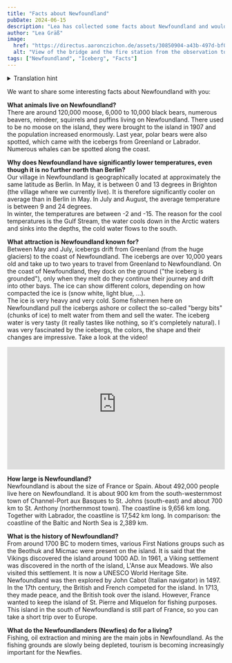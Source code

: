 ```yaml
---
title: "Facts about Newfoundland"
pubDate: 2024-06-15
description: "Lea has collected some facts about Newfoundland and would like to share them with you."
author: "Lea Gräß"
image:
  href: "https://directus.aaronczichon.de/assets/30850904-a43b-497d-bf07-37fe704559ab.jpeg?quality=70&width=1600"
  alt: "View of the bridge and the fire station from the observation tower on the Cobbler Trail in Brighton."
tags: ["Newfoundland", "Iceberg", "Facts"]
---
```


<details>
  <summary>Translation hint</summary>
  We implemented the English version of this blog for you in June. We will publish
  all new blog entries also in English. Every entry before Jun 24th 2024 is automatically
  translated through DeepL. So please apologize if the translation is not perfect.
  If you want to read the original German entry, please switch to the German version
  of our blog.
</details>

We want to share some interesting facts about Newfoundland with you:

**What animals live on Newfoundland?**  
There are around 120,000 moose, 6,000 to 10,000 black bears, numerous beavers, reindeer, squirrels and puffins living on Newfoundland. There used to be no moose on the island, they were brought to the island in 1907 and the population increased enormously. Last year, polar bears were also spotted, which came with the icebergs from Greenland or Labrador. Numerous whales can be spotted along the coast.

**Why does Newfoundland have significantly lower temperatures, even though it is no further north than Berlin?**  
Our village in Newfoundland is geographically located at approximately the same latitude as Berlin. In May, it is between 0 and 13 degrees in Brighton (the village where we currently live). It is therefore significantly cooler on average than in Berlin in May. In July and August, the average temperature is between 9 and 24 degrees.  
In winter, the temperatures are between -2 and -15. The reason for the cool temperatures is the Gulf Stream, the water cools down in the Arctic waters and sinks into the depths, the cold water flows to the south.

**What attraction is Newfoundland known for?**  
Between May and July, icebergs drift from Greenland (from the huge glaciers) to the coast of Newfoundland. The icebergs are over 10,000 years old and take up to two years to travel from Greenland to Newfoundland. On the coast of Newfoundland, they dock on the ground ("the iceberg is grounded"), only when they melt do they continue their journey and drift into other bays. The ice can show different colors, depending on how compacted the ice is (snow white, light blue, ...).  
The ice is very heavy and very cold. Some fishermen here on Newfoundland pull the icebergs ashore or collect the so-called "bergy bits" (chunks of ice) to melt water from them and sell the water. The iceberg water is very tasty (it really tastes like nothing, so it's completely natural). I was very fascinated by the icebergs, the colors, the shape and their changes are impressive. Take a look at the video!

<div style="position: relative; padding-top: 56.25%;">
  <iframe
    src="https://customer-rnx58v5rm01lsk0m.cloudflarestream.com/57b36d6fa622a90a39f372a2d15b9d3b/iframe?poster=https%3A%2F%2Fcustomer-rnx58v5rm01lsk0m.cloudflarestream.com%2F57b36d6fa622a90a39f372a2d15b9d3b%2Fthumbnails%2Fthumbnail.jpg%3Ftime%3D%26height%3D600"
    loading="lazy"
    style="border: none; position: absolute; top: 0; left: 0; height: 100%; width: 100%;"
    allow="accelerometer; gyroscope; autoplay; encrypted-media; picture-in-picture;"
    allowfullscreen="true"
  ></iframe>
</div>

**How large is Newfoundland?**  
Newfoundland is about the size of France or Spain. About 492,000 people live here on Newfoundland. It is about 900 km from the south-westernmost town of Channel-Port aux Basques to St. Johns (south-east) and about 700 km to St. Anthony (northernmost town). The coastline is 9,656 km long. Together with Labrador, the coastline is 17,542 km long. In comparison: the coastline of the Baltic and North Sea is 2,389 km.

**What is the history of Newfoundland?**  
From around 1700 BC to modern times, various First Nations groups such as the Beothuk and Micmac were present on the island. It is said that the Vikings discovered the island around 1000 AD. In 1961, a Viking settlement was discovered in the north of the island, L'Anse aux Meadows. We also visited this settlement. It is now a UNESCO World Heritage Site.  
Newfoundland was then explored by John Cabot (Italian navigator) in 1497. In the 17th century, the British and French competed for the island. In 1713, they made peace, and the British took over the island. However, France wanted to keep the island of St. Pierre and Miquelon for fishing purposes. This island in the south of Newfoundland is still part of France, so you can take a short trip over to Europe.

**What do the Newfoundlanders (Newfies) do for a living?**  
Fishing, oil extraction and mining are the main jobs in Newfoundland. As the fishing grounds are slowly being depleted, tourism is becoming increasingly important for the Newfies.

